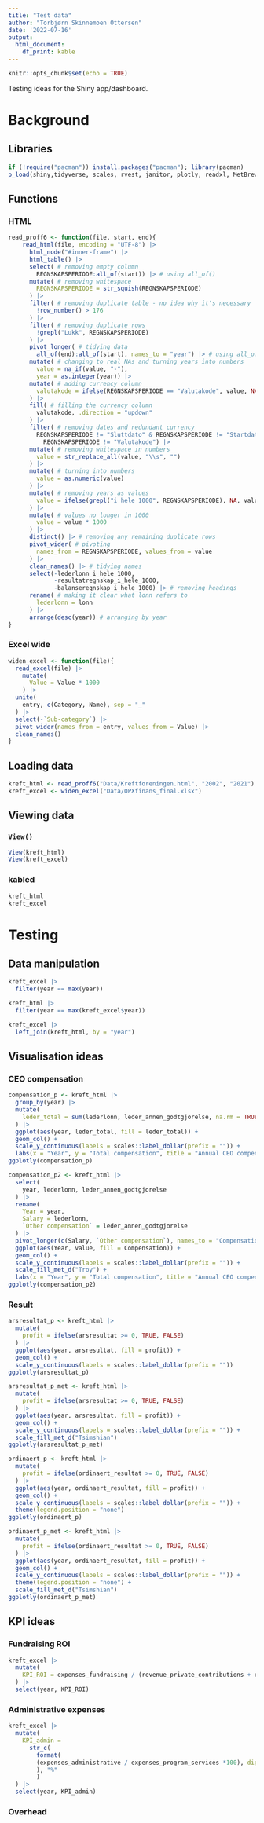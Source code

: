 ```yaml
---
title: "Test data"
author: "Torbjørn Skinnemoen Ottersen"
date: '2022-07-16'
output: 
  html_document: 
    df_print: kable
---
```


```r
knitr::opts_chunk$set(echo = TRUE)
```

Testing ideas for the Shiny app/dashboard.

# Background

## Libraries
```r
if (!require("pacman")) install.packages("pacman"); library(pacman)
p_load(shiny,tidyverse, scales, rvest, janitor, plotly, readxl, MetBrewer)
```

## Functions

### HTML
```r
read_proff6 <- function(file, start, end){
    read_html(file, encoding = "UTF-8") |> 
      html_node("#inner-frame") |> 
      html_table() |> 
      select( # removing empty column
        REGNSKAPSPERIODE:all_of(start)) |> # using all_of()
      mutate( # removing whitespace
        REGNSKAPSPERIODE = str_squish(REGNSKAPSPERIODE)
      ) |> 
      filter( # removing duplicate table - no idea why it's necessary
        !row_number() > 176
      ) |>
      filter( # removing duplicate rows
        !grepl("Lukk", REGNSKAPSPERIODE)
      ) |> 
      pivot_longer( # tidying data
        all_of(end):all_of(start), names_to = "year") |> # using all_of()
      mutate( # changing to real NAs and turning years into numbers
        value = na_if(value, "-"),
        year = as.integer(year)) |> 
      mutate( # adding currency column
        valutakode = ifelse(REGNSKAPSPERIODE == "Valutakode", value, NA)
      ) |> 
      fill( # filling the currency column
        valutakode, .direction = "updown"
      ) |> 
      filter( # removing dates and redundant currency
        REGNSKAPSPERIODE != "Sluttdato" & REGNSKAPSPERIODE != "Startdato" &
          REGNSKAPSPERIODE != "Valutakode") |> 
      mutate( # removing whitespace in numbers
        value = str_replace_all(value, "\\s", "")
      ) |> 
      mutate( # turning into numbers
        value = as.numeric(value)
      ) |> 
      mutate( # removing years as values
        value = ifelse(grepl("i hele 1000", REGNSKAPSPERIODE), NA, value)
      ) |> 
      mutate( # values no longer in 1000
        value = value * 1000
      ) |> 
      distinct() |> # removing any remaining duplicate rows
      pivot_wider( # pivoting
        names_from = REGNSKAPSPERIODE, values_from = value
      ) |> 
      clean_names() |> # tidying names
      select(-lederlonn_i_hele_1000,
             -resultatregnskap_i_hele_1000,
             -balanseregnskap_i_hele_1000) |> # removing headings
      rename( # making it clear what lonn refers to
        lederlonn = lonn
      ) |> 
      arrange(desc(year)) # arranging by year
}
```

### Excel wide
```r
widen_excel <- function(file){
  read_excel(file) |> 
    mutate(
      Value = Value * 1000
    ) |> 
  unite(
    entry, c(Category, Name), sep = "_"
  ) |> 
  select(-`Sub-category`) |> 
  pivot_wider(names_from = entry, values_from = Value) |> 
  clean_names()
}
```

## Loading data
```r
kreft_html <- read_proff6("Data/Kreftforeningen.html", "2002", "2021")
kreft_excel <- widen_excel("Data/OPXfinans_final.xlsx")
```

## Viewing data

### `View()`
```r
View(kreft_html)
View(kreft_excel)
```

### kabled
```r
kreft_html
kreft_excel
```

# Testing

## Data manipulation
```r
kreft_excel |> 
  filter(year == max(year))

kreft_html |> 
  filter(year == max(kreft_excel$year))

kreft_excel |> 
  left_join(kreft_html, by = "year")
```


## Visualisation ideas

### CEO compensation
```r
compensation_p <- kreft_html |> 
  group_by(year) |> 
  mutate(
    leder_total = sum(lederlonn, leder_annen_godtgjorelse, na.rm = TRUE)
  ) |> 
  ggplot(aes(year, leder_total, fill = leder_total)) +
  geom_col() +
  scale_y_continuous(labels = scales::label_dollar(prefix = "")) +
  labs(x = "Year", y = "Total compensation", title = "Annual CEO compensation")
ggplotly(compensation_p)

compensation_p2 <- kreft_html |> 
  select(
    year, lederlonn, leder_annen_godtgjorelse
  ) |> 
  rename(
    Year = year,
    Salary = lederlonn,
    `Other compensation` = leder_annen_godtgjorelse
  ) |> 
  pivot_longer(c(Salary, `Other compensation`), names_to = "Compensation") |> 
  ggplot(aes(Year, value, fill = Compensation)) +
  geom_col() +
  scale_y_continuous(labels = scales::label_dollar(prefix = "")) +
  scale_fill_met_d("Troy") +
  labs(x = "Year", y = "Total compensation", title = "Annual CEO compensation")
ggplotly(compensation_p2)
```

### Result
```r
arsresultat_p <- kreft_html |> 
  mutate(
    profit = ifelse(arsresultat >= 0, TRUE, FALSE)
  ) |> 
  ggplot(aes(year, arsresultat, fill = profit)) +
  geom_col() +
  scale_y_continuous(labels = scales::label_dollar(prefix = ""))
ggplotly(arsresultat_p)

arsresultat_p_met <- kreft_html |> 
  mutate(
    profit = ifelse(arsresultat >= 0, TRUE, FALSE)
  ) |> 
  ggplot(aes(year, arsresultat, fill = profit)) +
  geom_col() +
  scale_y_continuous(labels = scales::label_dollar(prefix = "")) +
  scale_fill_met_d("Tsimshian")
ggplotly(arsresultat_p_met)

ordinaert_p <- kreft_html |> 
  mutate(
    profit = ifelse(ordinaert_resultat >= 0, TRUE, FALSE)
  ) |> 
  ggplot(aes(year, ordinaert_resultat, fill = profit)) +
  geom_col() +
  scale_y_continuous(labels = scales::label_dollar(prefix = "")) +
  theme(legend.position = "none")
ggplotly(ordinaert_p)

ordinaert_p_met <- kreft_html |> 
  mutate(
    profit = ifelse(ordinaert_resultat >= 0, TRUE, FALSE)
  ) |> 
  ggplot(aes(year, ordinaert_resultat, fill = profit)) +
  geom_col() +
  scale_y_continuous(labels = scales::label_dollar(prefix = "")) +
  theme(legend.position = "none") +
  scale_fill_met_d("Tsimshian")
ggplotly(ordinaert_p_met)
```


## KPI ideas

### Fundraising ROI
```r
kreft_excel |> 
  mutate(
    KPI_ROI = expenses_fundraising / (revenue_private_contributions + revenue_membership_fees)
  ) |> 
  select(year, KPI_ROI)
```

### Administrative expenses
```r
kreft_excel |> 
  mutate(
    KPI_admin =
      str_c(
        format(
        (expenses_administrative / expenses_program_services *100), digits = 3
        ), "%"
        )
  ) |> 
  select(year, KPI_admin)
```

### Overhead
```r

```





